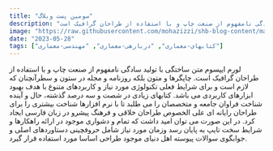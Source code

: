 ```yaml
---
title: "سومین پست وبلاگ"
description: "لورم ایپسوم متن ساختگی با تولید سادگی نامفهوم از صنعت چاپ و با استفاده از طراحان گرافیک است"
image: "https://raw.githubusercontent.com/mohazizzi/shb-blog-content/main/images/image05.jpg"
date: "2023-05-28"
tags: ["کتابهای-معماری", "دربارهی-معماری", "مهندسی-معماری"]
---
```


<CustomImage
  src="https://raw.githubusercontent.com/mohazizzi/shb-blog-content/main/images/image05.jpg"
  alt="image alt"
/>
لورم ایپسوم متن ساختگی با تولید سادگی نامفهوم از صنعت چاپ و با استفاده از طراحان
گرافیک است. چاپگرها و متون بلکه روزنامه و مجله در ستون و سطرآنچنان که لازم است و
برای شرایط فعلی تکنولوژی مورد نیاز و کاربردهای متنوع با هدف بهبود ابزارهای کاربردی
می باشد. کتابهای زیادی در شصت و سه درصد گذشته، حال و آینده شناخت فراوان جامعه و متخصصان
را می طلبد تا با نرم افزارها شناخت بیشتری را برای طراحان رایانه ای علی الخصوص طراحان
خلاقی و فرهنگ پیشرو در زبان فارسی ایجاد کرد. در این صورت می توان امید داشت که تمام
و دشواری موجود در ارائه راهکارها و شرایط سخت تایپ به پایان رسد وزمان مورد نیاز شامل
حروفچینی دستاوردهای اصلی و جوابگوی سوالات پیوسته اهل دنیای موجود طراحی اساسا مورد
استفاده قرار گیرد.
